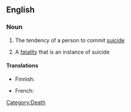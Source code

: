==English==

===Noun===
{{en-noun|suicidalities|-}}

#{{uncountable}} The tendency of a person to commit [[suicide]]
#{{countable}} A [[fatality]] that is an instance of suicide

====Translations====
{{trans-top|tendency to commit suicide}}
* Finnish: {{t|fi|itsetuhoisuus}}
{{trans-mid}}
* French: {{t-|fr|suicidalité|f}}
{{trans-bottom}}
[[Category:Death]]